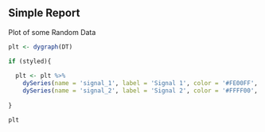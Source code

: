 Simple Report
--

Plot of some Random Data
```r

plt <- dygraph(DT)

if (styled){
  
  plt <- plt %>% 
    dySeries(name = 'signal_1', label = 'Signal 1', color = '#FE00FF', drawPoints = T) %>%
    dySeries(name = 'signal_2', label = 'Signal 2', color = '#FFFF00', drawPoints = T)
  
}

```

```r

plt

```
